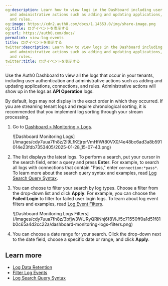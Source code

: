 ```yaml
---
og:description: Learn how to view logs in the Dashboard including user authentication
  and administrative actions such as adding and updating applications, connections,
  and rules.
og:image: https://cdn2.auth0.com/docs/1.14553.0/img/share-image.png
og:title: ログイベントを表示する
og:url: https://auth0.com/docs/
permalink: view-log-events
title: ログイベントを表示する
twitter:description: Learn how to view logs in the Dashboard including user authentication
  and administrative actions such as adding and updating applications, connections,
  and rules.
twitter:title: ログイベントを表示する
---
```


Use the <Tooltip tip="Auth0 Dashboard: Auth0's main product to configure your services." cta="View Glossary" href="/docs/glossary?term=Auth0+Dashboard">Auth0 Dashboard</Tooltip> to view all the logs that occur in your tenants, including user authentication and administrative actions such as adding and updating applications, connections, and rules. Administrative actions will show up in the logs as **API Operation** logs.

<Callout icon="file-lines" color="#0EA5E9" iconType="regular">

By default, logs may not display in the exact order in which they occurred. If you are streaming tenant logs and require chronological sorting, it is recommended that you implement log sorting through your stream processing.

</Callout>

1. Go to [Dashboard > Monitoring > Logs](https://manage.auth0.com/#/logs).

   <Frame>![Dashboard Monitoring Logs](/images/cdy7uua7fh8z/2l9LfKEjrprVmHfWt80VX0/4e48bc6ad3a8b591014e23fdb7353405/2025-01-28_15-07-43.png)</Frame>
2. The list displays the latest logs. To perform a search, put your cursor in the search field, enter a query and press **Enter**. For example, to search all logs with connections that contain "Pass," enter `connection:*pass*`. To learn more about the search query syntax and examples, read [Log Search Query Syntax](/docs/deploy-monitor/logs/log-search-query-syntax).
3. You can choose to filter your search by log types. Choose a filter from the drop-down list and click **Apply**. For example, you can choose the **Failed Login** to filter for failed user login logs. To learn about log event filters and examples, read [Log Event Filters](/docs/deploy-monitor/logs/log-event-filters).

   <Frame>![Dashboard Monitoring Logs Filters](/images/cdy7uua7fh8z/3bfjw3WURyQRiNhj6f8VlJ/5c71550ff0a1d51f81b0c65a4d2cc22a/dashboard-monitoring-logs-filters.png)</Frame>
4. You can choose a date range for your search. Click the drop-down next to the date field, choose a specific date or range, and click **Apply**.

## Learn more

* [Log Data Retention](/docs/deploy-monitor/logs/log-data-retention)
* [Filter Log Events](/docs/deploy-monitor/logs/log-event-filters)
* [Log Search Query Syntax](/docs/deploy-monitor/logs/log-search-query-syntax)